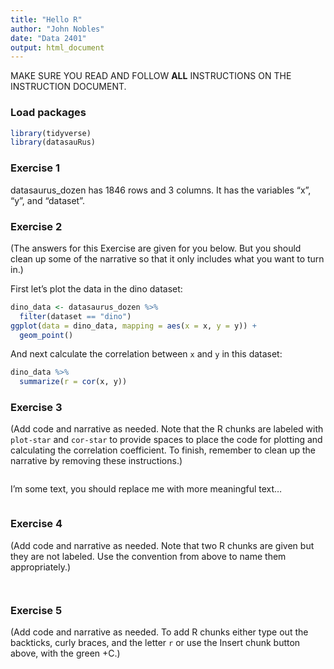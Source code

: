 ```yaml
---
title: "Hello R"
author: "John Nobles"
date: "Data 2401"
output: html_document
---
```


MAKE SURE YOU READ AND FOLLOW **ALL** INSTRUCTIONS ON THE INSTRUCTION DOCUMENT.

### Load packages

```r
library(tidyverse) 
library(datasauRus)
```

### Exercise 1

datasaurus_dozen has 1846 rows and 3 columns.
It has the variables "x", "y", and "dataset".

### Exercise 2

(The answers for this Exercise are given for you below. But you should clean up some of the narrative so that it only includes what you want to turn in.)

First let's plot the data in the dino dataset:

```r
dino_data <- datasaurus_dozen %>%
  filter(dataset == "dino")
ggplot(data = dino_data, mapping = aes(x = x, y = y)) +
  geom_point()
```

And next calculate the correlation between `x` and `y` in this dataset:

```r
dino_data %>%
  summarize(r = cor(x, y))
```

### Exercise 3

(Add code and narrative as needed. Note that the R chunks are labeled with `plot-star` and `cor-star` to provide spaces to place the code for plotting and calculating the correlation coefficient. To finish, remember to clean up the narrative by removing these instructions.)

```r


```

I'm some text, you should replace me with more meaningful text...

```r


```

### Exercise 4

(Add code and narrative as needed. Note that two R chunks are given but they are not labeled. Use the convention from above to name them appropriately.)

```r


```

```r


```

### Exercise 5

(Add code and narrative as needed. To add R chunks either type out the backticks, curly braces, and the letter `r` or use the Insert chunk button above, with the green +C.)
